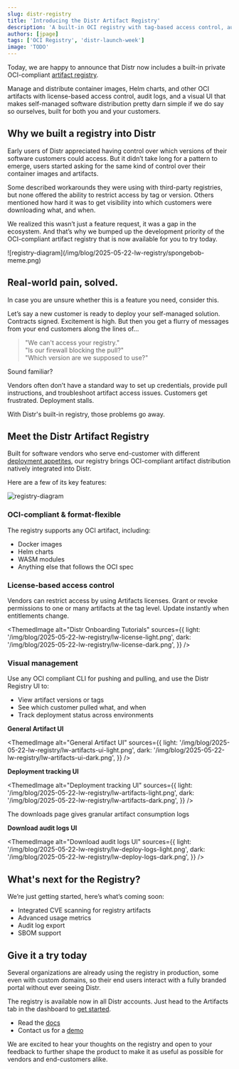 ```yaml
---
slug: distr-registry
title: 'Introducing the Distr Artifact Registry'
description: 'A built-in OCI registry with tag-based access control, audit logs, and support for Helm, Docker & more, designed to simplify self-managed software distribution for both vendors and customers.'
authors: [jpage]
tags: ['OCI Registry', 'distr-launch-week']
image: 'TODO'
---
```



Today, we are happy to announce that Distr now includes a built-in private OCI-compliant [artifact registry](https://distr.sh/docs/product/registry/).

Manage and distribute container images, Helm charts, and other OCI artifacts with license-based access control, audit logs, and a visual UI that makes self-managed software distribution pretty darn simple if we do say so ourselves, built for both you and your customers.

<!-- truncate -->

## Why we built a registry into Distr

Early users of Distr appreciated having control over which versions of their software customers could access.
But it didn’t take long for a pattern to emerge, users started asking for the same kind of control over their container images and artifacts.

Some described workarounds they were using with third-party registries, but none offered the ability to restrict access by tag or version.
Others mentioned how hard it was to get visibility into which customers were downloading what, and when.

We realized this wasn’t just a feature request, it was a gap in the ecosystem.
And that’s why we bumped up the development priority of the OCI-compliant artifact registry that is now available for you to try today.

<div style={{textAlign: 'center'}}>
  ![registry-diagram](/img/blog/2025-05-22-lw-registry/spongebob-meme.png)
</div>

## Real-world pain, solved.

In case you are unsure whether this is a feature you need, consider this.

Let’s say a new customer is ready to deploy your self-managed solution.
Contracts signed.
Excitement is high.
But then you get a flurry of messages from your end customers along the lines of…

> "We can't access your registry."  
> "Is our firewall blocking the pull?"  
> "Which version are we supposed to use?"

Sound familiar?

Vendors often don’t have a standard way to set up credentials, provide pull instructions, and troubleshoot artifact access issues.
Customers get frustrated.
Deployment stalls.

With Distr's built-in registry, those problems go away.

## Meet the Distr Artifact Registry

Built for software vendors who serve end-customer with different [deployment appetites](https://distr.sh/docs/use-cases/fully-self-managed/), our registry brings OCI-compliant artifact distribution natively integrated into Distr.

Here are a few of its key features:

![registry-diagram](/img/blog/2025-05-22-lw-registry/registry-diagram.png)

### OCI-compliant & format-flexible

The registry supports any OCI artifact, including:

- Docker images
- Helm charts
- WASM modules
- Anything else that follows the OCI spec

### License-based access control

Vendors can restrict access by using Artifacts licenses. Grant or revoke permissions to one or many artifacts at the tag level. Update instantly when entitlements change.

<ThemedImage
  alt="Distr Onboarding Tutorials"
  sources={{
    light: '/img/blog/2025-05-22-lw-registry/lw-license-light.png',
    dark: '/img/blog/2025-05-22-lw-registry/lw-license-dark.png',
  }}
/>

### Visual management

Use any OCI compliant CLI for pushing and pulling, and use the Distr Registry UI to:

- View artifact versions or tags
- See which customer pulled what, and when
- Track deployment status across environments

**General Artifact UI**

<ThemedImage
  alt="General Artifact UI"
  sources={{
    light: '/img/blog/2025-05-22-lw-registry/lw-artifacts-ui-light.png',
    dark: '/img/blog/2025-05-22-lw-registry/lw-artifacts-ui-dark.png',
  }}
/>

**Deployment tracking UI**

<ThemedImage
  alt="Deployment tracking UI"
  sources={{
    light: '/img/blog/2025-05-22-lw-registry/lw-artifacts-light.png',
    dark: '/img/blog/2025-05-22-lw-registry/lw-artifacts-dark.png',
  }}
/>

The downloads page gives granular artifact consumption logs

**Download audit logs UI**

<ThemedImage
  alt="Download audit logs UI"
  sources={{
    light: '/img/blog/2025-05-22-lw-registry/lw-deploy-logs-light.png',
    dark: '/img/blog/2025-05-22-lw-registry/lw-deploy-logs-dark.png',
  }}
/>

## What's next for the Registry?

We’re just getting started, here’s what’s coming soon:

- Integrated CVE scanning for registry artifacts
- Advanced usage metrics
- Audit log export
- SBOM support

## Give it a try today

Several organizations are already using the registry in production, some even with custom domains, so their end users interact with a fully branded portal without ever seeing Distr.

The registry is available now in all Distr accounts. Just head to the Artifacts tab in the dashboard to [get started](https://distr.sh/docs/guides/container-registry/).

- Read the [docs](https://distr.sh/docs/product/registry/)
- Contact us for a [demo](https://cal.glasskube.com/team/gk/demo)

We are excited to hear your thoughts on the registry and open to your feedback to further shape the product to make it as useful as possible for vendors and end-customers alike.
